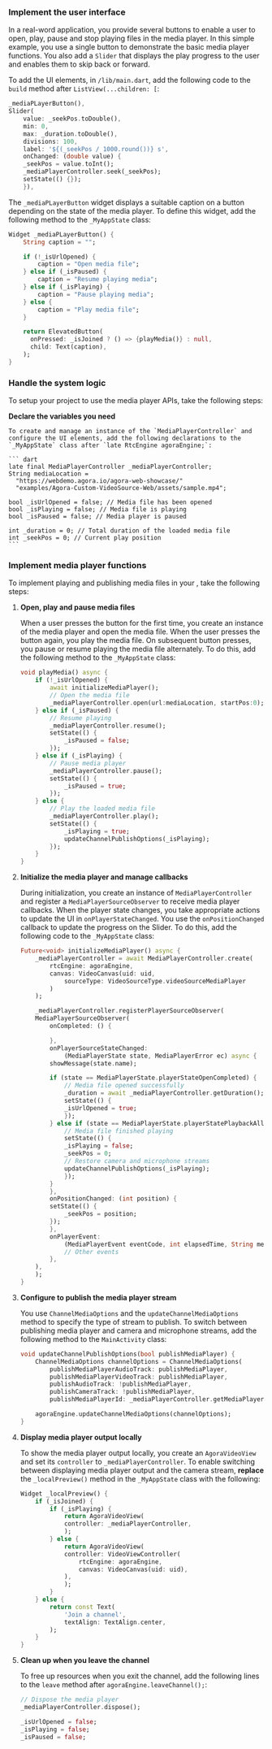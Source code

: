 <PlatformWrapper platform="flutter">
        
### Implement the user interface

In a real-word application, you provide several buttons to enable a user to open, play, pause and stop playing files in the media player. In this simple example, you use a single button to demonstrate the basic media player functions. You also add a `Slider` that displays the play progress to the user and enables them to skip back or forward.

To add the UI elements, in `/lib/main.dart`, add the following code to the `build` method after `ListView(...children: [`:

``` dart
_mediaPLayerButton(),
Slider(
    value: _seekPos.toDouble(),
    min: 0,
    max: _duration.toDouble(),
    divisions: 100,
    label: '${(_seekPos / 1000.round())} s',
    onChanged: (double value) {
    _seekPos = value.toInt();
    _mediaPlayerController.seek(_seekPos);
    setState(() {});
    }),
```

The `_mediaPLayerButton` widget displays a suitable caption on a button depending on the state of the media player. To define this widget, add the following method to the `_MyAppState` class:

``` dart
Widget _mediaPLayerButton() {
    String caption = "";

    if (!_isUrlOpened) {
        caption = "Open media file";
    } else if (_isPaused) {
        caption = "Resume playing media";
    } else if (_isPlaying) {
        caption = "Pause playing media";
    } else {
        caption = "Play media file";
    }

    return ElevatedButton(
      onPressed: _isJoined ? () => {playMedia()} : null,
      child: Text(caption),
    );
}
```

### Handle the system logic

To setup your project to use the media player APIs, take the following steps:

**Declare the variables you need**

    To create and manage an instance of the `MediaPlayerController` and configure the UI elements, add the following declarations to the `_MyAppState` class after `late RtcEngine agoraEngine;`:

    ``` dart
    late final MediaPlayerController _mediaPlayerController;
    String mediaLocation =
      "https://webdemo.agora.io/agora-web-showcase/"
      "examples/Agora-Custom-VideoSource-Web/assets/sample.mp4";

    bool _isUrlOpened = false; // Media file has been opened
    bool _isPlaying = false; // Media file is playing
    bool _isPaused = false; // Media player is paused

    int _duration = 0; // Total duration of the loaded media file
    int _seekPos = 0; // Current play position
    ```

### Implement media player functions

To implement playing and publishing media files in your <Vpl k="CLIENT" />, take the following steps:

1.  **Open, play and pause media files**

    When a user presses the button for the first time, you create an instance of the media player and open the media file. When the user presses the button again, you play the media file. On subsequent button presses, you pause or resume playing the media file alternately. To do this, add the following method to the `_MyAppState` class:

    ``` dart
    void playMedia() async {
        if (!_isUrlOpened) {
            await initializeMediaPlayer();
            // Open the media file
            _mediaPlayerController.open(url:mediaLocation, startPos:0);
        } else if (_isPaused) {
            // Resume playing
            _mediaPlayerController.resume();
            setState(() {
                _isPaused = false;
            });
        } else if (_isPlaying) {
            // Pause media player
            _mediaPlayerController.pause();
            setState(() {
                _isPaused = true;
            });
        } else {
            // Play the loaded media file
            _mediaPlayerController.play();
            setState(() {
                _isPlaying = true;
                updateChannelPublishOptions(_isPlaying);
            });
        }
    }
    ```

1.  **Initialize the media player and manage callbacks**

    During initialization, you create an instance of `MediaPlayerController` and register a `MediaPlayerSourceObserver` to receive media player callbacks. When the player state changes, you take appropriate actions to update the UI in `onPlayerStateChanged`. You use the `onPositionChanged` callback to update the progress on the Slider. To do this, add the following code to the `_MyAppState` class:

    ``` dart
    Future<void> initializeMediaPlayer() async {
        _mediaPlayerController = await MediaPlayerController.create(
            rtcEngine: agoraEngine,
            canvas: VideoCanvas(uid: uid,
                sourceType: VideoSourceType.videoSourceMediaPlayer
            )
        );

        _mediaPlayerController.registerPlayerSourceObserver(
        MediaPlayerSourceObserver(
            onCompleted: () {

            },
            onPlayerSourceStateChanged:
                (MediaPlayerState state, MediaPlayerError ec) async {
            showMessage(state.name);

            if (state == MediaPlayerState.playerStateOpenCompleted) {
                // Media file opened successfully
                _duration = await _mediaPlayerController.getDuration();
                setState(() {
                _isUrlOpened = true;
                });
            } else if (state == MediaPlayerState.playerStatePlaybackAllLoopsCompleted) {
                // Media file finished playing
                setState(() {
                _isPlaying = false;
                _seekPos = 0;
                // Restore camera and microphone streams
                updateChannelPublishOptions(_isPlaying);
                });
            }
            },
            onPositionChanged: (int position) {
            setState(() {
                _seekPos = position;
            });
            },
            onPlayerEvent:
                (MediaPlayerEvent eventCode, int elapsedTime, String message) {
                // Other events
            },
        ),
        );
    }
    ```

1.  **Configure <Vg k="ENGINE" /> to publish the media player stream**

    You use `ChannelMediaOptions` and the `updateChannelMediaOptions` method to specify the type of stream to publish. To switch between publishing media player and camera and microphone streams, add the following method to the `MainActivity` class:

    ``` dart
    void updateChannelPublishOptions(bool publishMediaPlayer) {
        ChannelMediaOptions channelOptions = ChannelMediaOptions(
            publishMediaPlayerAudioTrack: publishMediaPlayer,
            publishMediaPlayerVideoTrack: publishMediaPlayer,
            publishAudioTrack: !publishMediaPlayer,
            publishCameraTrack: !publishMediaPlayer,
            publishMediaPlayerId: _mediaPlayerController.getMediaPlayerId());

        agoraEngine.updateChannelMediaOptions(channelOptions);
    }
    ```

1.  **Display media player output locally**

    To show the media player output locally, you create an `AgoraVideoView` and set its `controller` to `_mediaPlayerController`. To enable switching between displaying media player output and the camera stream, **replace** the `_localPreview()` method in the `_MyAppState` class with the following:

    ``` dart
    Widget _localPreview() {
        if (_isJoined) {
            if (_isPlaying) {
                return AgoraVideoView(
                controller: _mediaPlayerController,
                );
            } else {
                return AgoraVideoView(
                controller: VideoViewController(
                    rtcEngine: agoraEngine,
                    canvas: VideoCanvas(uid: uid),
                ),
                );
            }
        } else {
            return const Text(
                'Join a channel',
                textAlign: TextAlign.center,
            );
        }
    }
    ```

1.  **Clean up when you leave the channel**

    To free up resources when you exit the channel, add the following lines to the `leave` method after `agoraEngine.leaveChannel();`:

    ``` dart
    // Dispose the media player
    _mediaPlayerController.dispose();

    _isUrlOpened = false;
    _isPlaying = false;
    _isPaused = false;
    ```
</PlatformWrapper>
